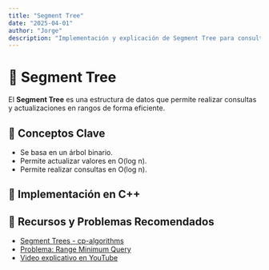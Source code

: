 ```yaml
---
title: "Segment Tree"
date: "2025-04-01"
author: "Jorge"
description: "Implementación y explicación de Segment Tree para consultas en rangos."
---
```



# 🌲 Segment Tree

El **Segment Tree** es una estructura de datos que permite realizar consultas y actualizaciones en rangos de forma eficiente.

## 📌 Conceptos Clave

- Se basa en un árbol binario.
- Permite actualizar valores en O(log n).
- Permite realizar consultas en O(log n).

## 📝 Implementación en C++
<div class="w-full max-w-3xl mx-auto p-4 bg-gray-900 rounded-lg shadow-lg">
    <CodeBlock />
</div>

## 🔗 Recursos y Problemas Recomendados

- [Segment Trees - cp-algorithms](https://cp-algorithms.com/data_structures/segment_tree.html)
- [Problema: Range Minimum Query](https://cses.fi/problemset/task/1649)
- [Video explicativo en YouTube](https://www.youtube.com/watch?v=0jWeUdxrGm4)

